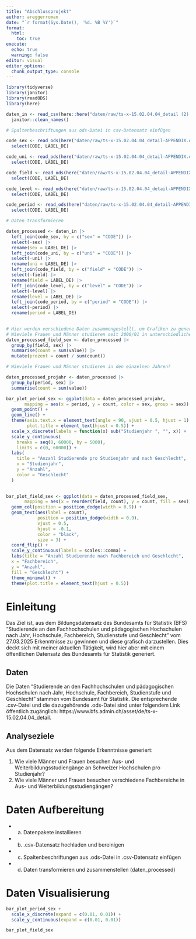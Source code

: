 ```yaml
---
title: "Abschlussprojekt"
author: areggerroman
date: "`r format(Sys.Date(), '%d. %B %Y')`"
format: 
  html:
    toc: true
execute:
  echo: true
  warning: false
editor: visual
editor_options: 
  chunk_output_type: console
---
```


```r
library(tidyverse)
library(janitor) 
library(readODS)
library(here)
```

```r
daten_in <- read_csv(here::here("daten/raw/ts-x-15.02.04.04_detail (2).csv")) |>
  janitor::clean_names() 

```

```r
# Spaltenbeschriftungen aus ods-Datei in csv-Datensatz einfügen

code_sex <- read_ods(here("daten/raw/ts-x-15.02.04.04_detail-APPENDIX.ods"), sheet = "SEX") |>
  select(CODE, LABEL_DE)

code_uni <- read_ods(here("daten/raw/ts-x-15.02.04.04_detail-APPENDIX.ods"), sheet = "UNI") |>
  select(CODE, LABEL_DE)

code_field <- read_ods(here("daten/raw/ts-x-15.02.04.04_detail-APPENDIX.ods"), sheet = "FIELD") |>
  select(CODE, LABEL_DE)

code_level <- read_ods(here("daten/raw/ts-x-15.02.04.04_detail-APPENDIX.ods"), sheet = "LEVEL") |>
  select(CODE, LABEL_DE)

code_period <- read_ods(here("daten/raw/ts-x-15.02.04.04_detail-APPENDIX.ods"), sheet = "PERIOD") |>
  select(CODE, LABEL_DE)


```

```r
# Daten transformieren

daten_processed <- daten_in |> 
  left_join(code_sex, by = c("sex" = "CODE")) |> 
  select(-sex) |> 
  rename(sex = LABEL_DE) |> 
  left_join(code_uni, by = c("uni" = "CODE")) |> 
  select(-uni) |> 
  rename(uni = LABEL_DE) |> 
  left_join(code_field, by = c("field" = "CODE")) |> 
  select(-field) |> 
  rename(field = LABEL_DE) |> 
  left_join(code_level, by = c("level" = "CODE")) |> 
  select(-level) |> 
  rename(level = LABEL_DE) |> 
  left_join(code_period, by = c("period" = "CODE")) |> 
  select(-period) |> 
  rename(period = LABEL_DE) 
  
```

```r
# Hier werden verschiedene Daten zusammengestellt, um Grafiken zu generieren
# Wieviele Frauen und Männer studieren seit 2000/01 in unterschiedlichen Feldern?
daten_processed_field_sex <- daten_processed |>
  group_by(field, sex) |>
  summarise(count = sum(value)) |> 
  mutate(prozent = count / sum(count)) 

# Wieviele Frauen und Männer studieren in den einzelnen Jahren?

daten_processed_projahr <- daten_processed |>
  group_by(period, sex) |>
  summarise(count = sum(value))


```

```r

bar_plot_period_sex <- ggplot(data = daten_processed_projahr,
       mapping = aes(x = period, y = count, color = sex, group = sex)) +
  geom_point() +
  geom_line() +
  theme(axis.text.x = element_text(angle = 90, vjust = 0.5, hjust = 1),
        plot.title = element_text(hjust = 0.5)) +
  scale_x_discrete(labels = function(x) sub("Studienjahr ", "", x)) +
  scale_y_continuous(
    breaks = seq(0, 60000, by = 5000),
    limits = c(0, 60000)) +
  labs(
    title = "Anzahl Studierende pro Studienjahr und nach Geschlecht",
    x = "Studienjahr",
    y = "Anzahl",
    color = "Geschlecht"
  )
  
```

```r
bar_plot_field_sex <- ggplot(data = daten_processed_field_sex,
       mapping = aes(x = reorder(field, count), y = count, fill = sex)) +
  geom_col(position = position_dodge(width = 0.9)) +
  geom_text(aes(label = count),
            position = position_dodge(width = 0.9),
            vjust = 0.5,
            hjust = -0.1,
            color = "black",
            size = 3) +
  coord_flip() +
  scale_y_continuous(labels = scales::comma) +
  labs(title = "Anzahl Studierende nach Fachbereich und Geschlecht",
  x = "Fachbereich",
  y = "Anzahl",
  fill = "Geschlecht") +
  theme_minimal() +
  theme(plot.title = element_text(hjust = 0.5))

```

# Einleitung

Das Ziel ist, aus dem Bildungsdatensatz des Bundesamts für Statistik (BFS) "Studierende an den Fachhochschulen und pädagogischen Hochschulen nach Jahr, Hochschule, Fachbereich, Studienstufe und Geschlecht" vom 27.03.2025 Erkenntnisse zu gewinnen und diese grafisch darzustellen. Dies deckt sich mit meiner aktuellen Tätigkeit, wird hier aber mit einem öffentlichen Datensatz des Bundesamts für Statistik generiert.

## Daten

Die Daten "Studierende an den Fachhochschulen und pädagogischen Hochschulen nach Jahr, Hochschule, Fachbereich, Studienstufe und Geschlecht" stammen vom Bundesamt für Statistik. Die entsprechende .csv-Datei und die dazugehörende .ods-Datei sind unter folgendem Link öffentlich zugänglich: https://www.bfs.admin.ch/asset/de/ts-x-15.02.04.04_detail.

## Analyseziele

Aus dem Datensatz werden folgende Erkenntnisse generiert:

1.  Wie viele Männer und Frauen besuchen Aus- und Weiterbildungsstudiengänge an Schweizer Hochschulen pro Studienjahr?
2.  Wie viele Männer und Frauen besuchen verschiedene Fachbereiche in Aus- und Weiterbildungsstudiengängen?

# Daten Aufbereitung

- a)  Datenpakete installieren
- b)  .csv-Datensatz hochladen und bereinigen
- c)  Spaltenbeschriftungen aus .ods-Datei in .csv-Datensatz einfügen
- d)  Daten transformieren und zusammenstellen (daten_processed)

# Daten Visualisierung

```r
bar_plot_period_sex +
  scale_x_discrete(expand = c(0.01, 0.01)) +
  scale_y_continuous(expand = c(0.01, 0.01))

```

```r
bar_plot_field_sex

```
